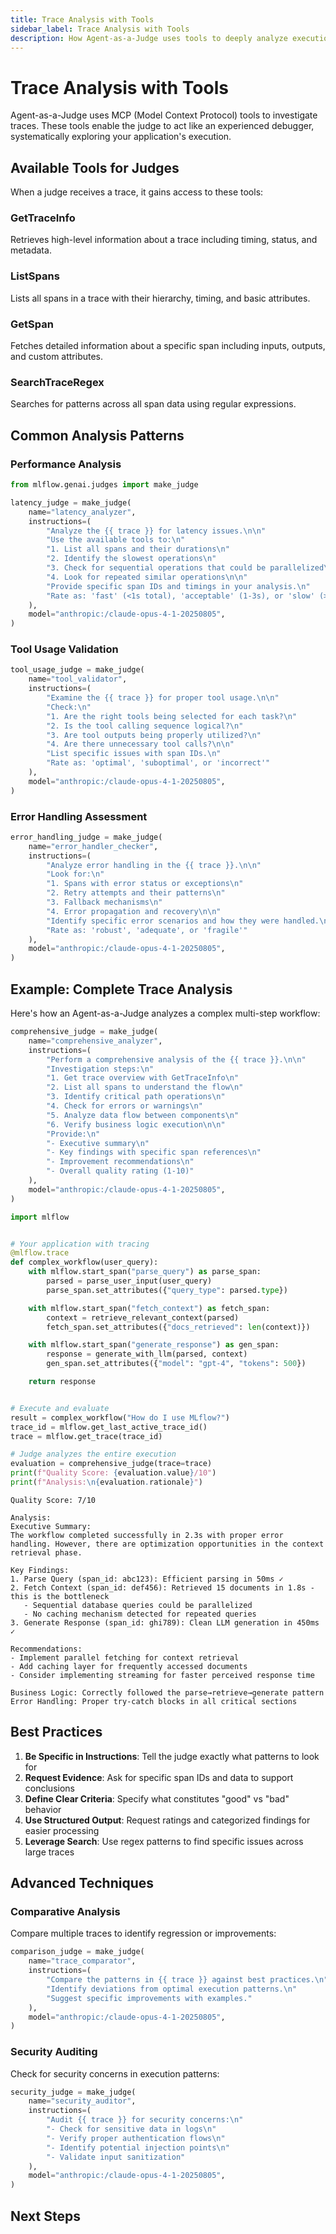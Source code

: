 ```yaml
---
title: Trace Analysis with Tools
sidebar_label: Trace Analysis with Tools
description: How Agent-as-a-Judge uses tools to deeply analyze execution traces
---
```



# Trace Analysis with Tools

Agent-as-a-Judge uses MCP (Model Context Protocol) tools to investigate traces. These tools enable the judge to act like an experienced debugger, systematically exploring your application's execution.

## Available Tools for Judges

When a judge receives a trace, it gains access to these tools:

### GetTraceInfo

Retrieves high-level information about a trace including timing, status, and metadata.

### ListSpans

Lists all spans in a trace with their hierarchy, timing, and basic attributes.

### GetSpan

Fetches detailed information about a specific span including inputs, outputs, and custom attributes.

### SearchTraceRegex

Searches for patterns across all span data using regular expressions.

## Common Analysis Patterns

### Performance Analysis

```python
from mlflow.genai.judges import make_judge

latency_judge = make_judge(
    name="latency_analyzer",
    instructions=(
        "Analyze the {{ trace }} for latency issues.\n\n"
        "Use the available tools to:\n"
        "1. List all spans and their durations\n"
        "2. Identify the slowest operations\n"
        "3. Check for sequential operations that could be parallelized\n"
        "4. Look for repeated similar operations\n\n"
        "Provide specific span IDs and timings in your analysis.\n"
        "Rate as: 'fast' (<1s total), 'acceptable' (1-3s), or 'slow' (>3s)"
    ),
    model="anthropic:/claude-opus-4-1-20250805",
)
```

### Tool Usage Validation

```python
tool_usage_judge = make_judge(
    name="tool_validator",
    instructions=(
        "Examine the {{ trace }} for proper tool usage.\n\n"
        "Check:\n"
        "1. Are the right tools being selected for each task?\n"
        "2. Is the tool calling sequence logical?\n"
        "3. Are tool outputs being properly utilized?\n"
        "4. Are there unnecessary tool calls?\n\n"
        "List specific issues with span IDs.\n"
        "Rate as: 'optimal', 'suboptimal', or 'incorrect'"
    ),
    model="anthropic:/claude-opus-4-1-20250805",
)
```

### Error Handling Assessment

```python
error_handling_judge = make_judge(
    name="error_handler_checker",
    instructions=(
        "Analyze error handling in the {{ trace }}.\n\n"
        "Look for:\n"
        "1. Spans with error status or exceptions\n"
        "2. Retry attempts and their patterns\n"
        "3. Fallback mechanisms\n"
        "4. Error propagation and recovery\n\n"
        "Identify specific error scenarios and how they were handled.\n"
        "Rate as: 'robust', 'adequate', or 'fragile'"
    ),
    model="anthropic:/claude-opus-4-1-20250805",
)
```

## Example: Complete Trace Analysis

Here's how an Agent-as-a-Judge analyzes a complex multi-step workflow:

<Tabs>
  <TabItem value="code" label="Judge Definition" default>

```python
comprehensive_judge = make_judge(
    name="comprehensive_analyzer",
    instructions=(
        "Perform a comprehensive analysis of the {{ trace }}.\n\n"
        "Investigation steps:\n"
        "1. Get trace overview with GetTraceInfo\n"
        "2. List all spans to understand the flow\n"
        "3. Identify critical path operations\n"
        "4. Check for errors or warnings\n"
        "5. Analyze data flow between components\n"
        "6. Verify business logic execution\n\n"
        "Provide:\n"
        "- Executive summary\n"
        "- Key findings with specific span references\n"
        "- Improvement recommendations\n"
        "- Overall quality rating (1-10)"
    ),
    model="anthropic:/claude-opus-4-1-20250805",
)
```

  </TabItem>
  <TabItem value="usage" label="Usage">

```python
import mlflow


# Your application with tracing
@mlflow.trace
def complex_workflow(user_query):
    with mlflow.start_span("parse_query") as parse_span:
        parsed = parse_user_input(user_query)
        parse_span.set_attributes({"query_type": parsed.type})

    with mlflow.start_span("fetch_context") as fetch_span:
        context = retrieve_relevant_context(parsed)
        fetch_span.set_attributes({"docs_retrieved": len(context)})

    with mlflow.start_span("generate_response") as gen_span:
        response = generate_with_llm(parsed, context)
        gen_span.set_attributes({"model": "gpt-4", "tokens": 500})

    return response


# Execute and evaluate
result = complex_workflow("How do I use MLflow?")
trace_id = mlflow.get_last_active_trace_id()
trace = mlflow.get_trace(trace_id)

# Judge analyzes the entire execution
evaluation = comprehensive_judge(trace=trace)
print(f"Quality Score: {evaluation.value}/10")
print(f"Analysis:\n{evaluation.rationale}")
```

  </TabItem>
  <TabItem value="output" label="Example Output">

```
Quality Score: 7/10

Analysis:
Executive Summary:
The workflow completed successfully in 2.3s with proper error handling. However, there are optimization opportunities in the context retrieval phase.

Key Findings:
1. Parse Query (span_id: abc123): Efficient parsing in 50ms ✓
2. Fetch Context (span_id: def456): Retrieved 15 documents in 1.8s - this is the bottleneck
   - Sequential database queries could be parallelized
   - No caching mechanism detected for repeated queries
3. Generate Response (span_id: ghi789): Clean LLM generation in 450ms ✓

Recommendations:
- Implement parallel fetching for context retrieval
- Add caching layer for frequently accessed documents
- Consider implementing streaming for faster perceived response time

Business Logic: Correctly followed the parse→retrieve→generate pattern
Error Handling: Proper try-catch blocks in all critical sections
```

  </TabItem>
</Tabs>

## Best Practices

1. **Be Specific in Instructions**: Tell the judge exactly what patterns to look for
2. **Request Evidence**: Ask for specific span IDs and data to support conclusions
3. **Define Clear Criteria**: Specify what constitutes "good" vs "bad" behavior
4. **Use Structured Output**: Request ratings and categorized findings for easier processing
5. **Leverage Search**: Use regex patterns to find specific issues across large traces

## Advanced Techniques

### Comparative Analysis

Compare multiple traces to identify regression or improvements:

```python
comparison_judge = make_judge(
    name="trace_comparator",
    instructions=(
        "Compare the patterns in {{ trace }} against best practices.\n"
        "Identify deviations from optimal execution patterns.\n"
        "Suggest specific improvements with examples."
    ),
    model="anthropic:/claude-opus-4-1-20250805",
)
```

### Security Auditing

Check for security concerns in execution patterns:

```python
security_judge = make_judge(
    name="security_auditor",
    instructions=(
        "Audit {{ trace }} for security concerns:\n"
        "- Check for sensitive data in logs\n"
        "- Verify proper authentication flows\n"
        "- Identify potential injection points\n"
        "- Validate input sanitization"
    ),
    model="anthropic:/claude-opus-4-1-20250805",
)
```

## Next Steps

<TilesGrid>
  <TileCard
    icon={Activity}
    iconSize={48}
    title="Agent Behavior Patterns"
    description="Learn to evaluate complex agent behaviors"
    href="/genai/eval-monitor/scorers/llm-judge/agent-behavior-patterns"
    linkText="Explore patterns →"
    containerHeight={64}
  />
  <TileCard
    icon={FileText}
    iconSize={48}
    title="make_judge API"
    description="Complete API reference and examples"
    href="/genai/eval-monitor/scorers/llm-judge/make-judge"
    linkText="View API →"
    containerHeight={64}
  />
  <TileCard
    icon={Users}
    iconSize={48}
    title="Judge Alignment"
    description="Improve accuracy with human feedback"
    href="/genai/eval-monitor/scorers/llm-judge/alignment"
    linkText="Learn alignment →"
    containerHeight={64}
  />
</TilesGrid>
